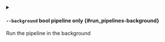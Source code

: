 
<details className="config-field -function" data-expandable="false">
<summary>

#### `--background` <span class="config-field-type">bool</span> <span class="config-field-enum"></span> <span class="config-field-default -return"></span> <span class="config-field-required" data-required="false">pipeline only</span>  {#run_pipelines-background}

Run the pipeline in the background

</summary>



</details>
